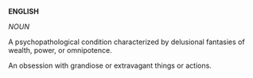'''ENGLISH'''

''NOUN''

A psychopathological condition characterized by delusional fantasies of wealth, power, or omnipotence. 

An obsession with grandiose or extravagant things or actions.